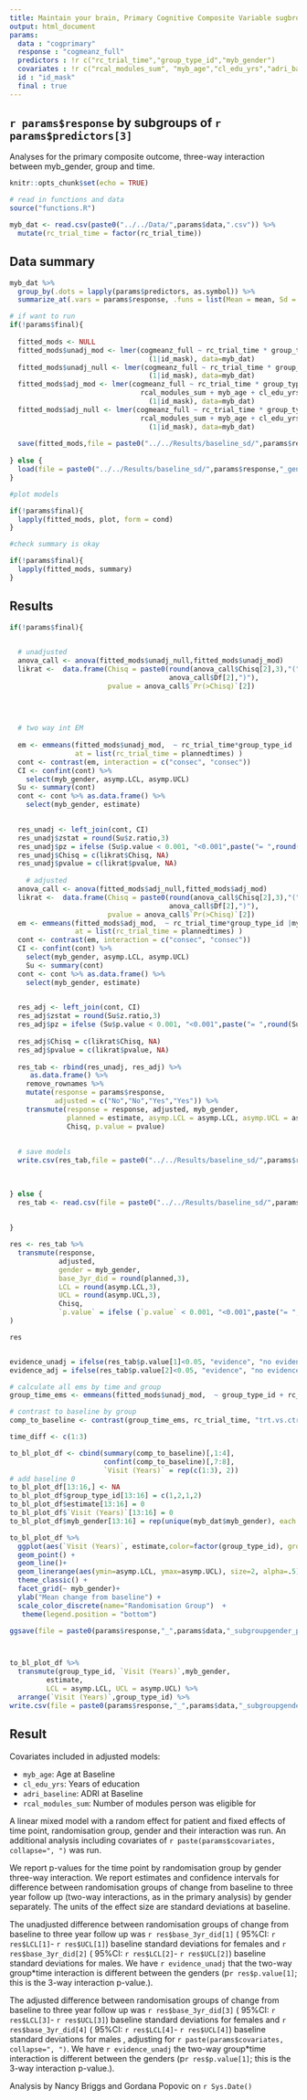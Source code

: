 ```yaml
---
title: Maintain your brain, Primary Cognitive Composite Variable sugbroup by gender
output: html_document
params:
  data : "cogprimary"
  response : "cogmeanz_full"
  predictors : !r c("rc_trial_time","group_type_id","myb_gender")
  covariates : !r c("rcal_modules_sum", "myb_age","cl_edu_yrs","adri_baseline")
  id : "id_mask"
  final : true
---
```


## `r params$response` by subgroups of `r params$predictors[3]`

Analyses for the primary composite outcome, three-way interaction between myb_gender, group and time.



```r
knitr::opts_chunk$set(echo = TRUE)

```


```r
# read in functions and data
source("functions.R")

myb_dat <- read.csv(paste0("../../Data/",params$data,".csv")) %>% 
  mutate(rc_trial_time = factor(rc_trial_time))

```



## Data summary



```r
myb_dat %>% 
  group_by(.dots = lapply(params$predictors, as.symbol)) %>% 
  summarize_at(.vars = params$response, .funs = list(Mean = mean, Sd = sd, N_obs = ~length(.)), na.rm=T)
```



```r

# if want to run
if(!params$final){
  
  fitted_mods <- NULL
  fitted_mods$unadj_mod <- lmer(cogmeanz_full ~ rc_trial_time * group_type_id * myb_gender + 
                                  (1|id_mask), data=myb_dat)
  fitted_mods$unadj_null <- lmer(cogmeanz_full ~ rc_trial_time * group_type_id + myb_gender + 
                                  (1|id_mask), data=myb_dat)
  fitted_mods$adj_mod <- lmer(cogmeanz_full ~ rc_trial_time * group_type_id * myb_gender + 
                                rcal_modules_sum + myb_age + cl_edu_yrs + adri_baseline +
                                  (1|id_mask), data=myb_dat)
  fitted_mods$adj_null <- lmer(cogmeanz_full ~ rc_trial_time * group_type_id + myb_gender + 
                                rcal_modules_sum + myb_age + cl_edu_yrs + adri_baseline +
                                  (1|id_mask), data=myb_dat)
  
  save(fitted_mods,file = paste0("../../Results/baseline_sd/",params$response,"_gender"))
  
} else {
  load(file = paste0("../../Results/baseline_sd/",params$response,"_gender"))
}


```



```r
#plot models

if(!params$final){
  lapply(fitted_mods, plot, form = cond)
}
```

```r
#check summary is okay

if(!params$final){
  lapply(fitted_mods, summary)
}
```

## Results

```r

if(!params$final){
  

  # unadjusted
  anova_call <- anova(fitted_mods$unadj_null,fitted_mods$unadj_mod)
  likrat <-  data.frame(Chisq = paste0(round(anova_call$Chisq[2],3),"(",
                                       anova_call$Df[2],")"),
                        pvalue = anova_call$`Pr(>Chisq)`[2])
  

  
  
  # two way int EM
  
  em <- emmeans(fitted_mods$unadj_mod,  ~ rc_trial_time*group_type_id |myb_gender,  
                at = list(rc_trial_time = plannedtimes) )
  cont <- contrast(em, interaction = c("consec", "consec"))
  CI <- confint(cont) %>% 
    select(myb_gender, asymp.LCL, asymp.UCL) 
  Su <- summary(cont)
  cont <- cont %>% as.data.frame() %>% 
    select(myb_gender, estimate) 
  

  res_unadj <- left_join(cont, CI)
  res_unadj$zstat = round(Su$z.ratio,3)
  res_unadj$pz = ifelse (Su$p.value < 0.001, "<0.001",paste("= ",round(Su$p.value,3)))
  res_unadj$Chisq = c(likrat$Chisq, NA)
  res_unadj$pvalue = c(likrat$pvalue, NA)
  
    # adjusted
  anova_call <- anova(fitted_mods$adj_null,fitted_mods$adj_mod)
  likrat <-  data.frame(Chisq = paste0(round(anova_call$Chisq[2],3),"(",
                                       anova_call$Df[2],")"),
                        pvalue = anova_call$`Pr(>Chisq)`[2])
  em <- emmeans(fitted_mods$adj_mod,  ~ rc_trial_time*group_type_id |myb_gender,  
                at = list(rc_trial_time = plannedtimes) )
  cont <- contrast(em, interaction = c("consec", "consec"))
  CI <- confint(cont) %>% 
    select(myb_gender, asymp.LCL, asymp.UCL) 
    Su <- summary(cont)
  cont <- cont %>% as.data.frame() %>% 
    select(myb_gender, estimate) 
  

  res_adj <- left_join(cont, CI)
  res_adj$zstat = round(Su$z.ratio,3)
  res_adj$pz = ifelse (Su$p.value < 0.001, "<0.001",paste("= ",round(Su$p.value,3)))
  
  res_adj$Chisq = c(likrat$Chisq, NA)
  res_adj$pvalue = c(likrat$pvalue, NA)
  
  res_tab <- rbind(res_unadj, res_adj) %>% 
     as.data.frame() %>% 
    remove_rownames %>% 
    mutate(response = params$response,
           adjusted = c("No","No","Yes","Yes")) %>% 
    transmute(response = response, adjusted, myb_gender,
              planned = estimate, asymp.LCL = asymp.LCL, asymp.UCL = asymp.UCL, 
              Chisq, p.value = pvalue)
  
  
  # save models
  write.csv(res_tab,file = paste0("../../Results/baseline_sd/",params$response,"_gender","_table.csv"), row.names = FALSE)
  

  
} else {
  res_tab <- read.csv(file = paste0("../../Results/baseline_sd/",params$response,"_gender","_table.csv"))
  
  
}

res <- res_tab %>% 
  transmute(response,
            adjusted,
            gender = myb_gender,
            base_3yr_did = round(planned,3),
            LCL = round(asymp.LCL,3),
            UCL = round(asymp.UCL,3),
            Chisq,
            `p.value` = ifelse (`p.value` < 0.001, "<0.001",paste("= ",round(`p.value`,3)))
)

res


evidence_unadj = ifelse(res_tab$p.value[1]<0.05, "evidence", "no evidence")
evidence_adj = ifelse(res_tab$p.value[2]<0.05, "evidence", "no evidence")

```

```r
# calculate all ems by time and group
group_time_ems <- emmeans(fitted_mods$unadj_mod,  ~ group_type_id + rc_trial_time| myb_gender)

# contrast to baseline by group
comp_to_baseline <- contrast(group_time_ems, rc_trial_time, "trt.vs.ctrl", by=  c("group_type_id", "myb_gender"))

time_diff <- c(1:3)

to_bl_plot_df <- cbind(summary(comp_to_baseline)[,1:4], 
                       confint(comp_to_baseline)[,7:8], 
                       `Visit (Years)` = rep(c(1:3), 2))
# add baseline 0
to_bl_plot_df[13:16,] <- NA
to_bl_plot_df$group_type_id[13:16] = c(1,2,1,2)
to_bl_plot_df$estimate[13:16] = 0
to_bl_plot_df$`Visit (Years)`[13:16] = 0
to_bl_plot_df$myb_gender[13:16] = rep(unique(myb_dat$myb_gender), each = 2)

to_bl_plot_df %>% 
  ggplot(aes(`Visit (Years)`, estimate,color=factor(group_type_id), group=factor(group_type_id))) + 
  geom_point() + 
  geom_line()+
  geom_linerange(aes(ymin=asymp.LCL, ymax=asymp.UCL), size=2, alpha=.5) + 
  theme_classic() + 
  facet_grid(~ myb_gender)+ 
  ylab("Mean change from baseline") +
  scale_color_discrete(name="Randomisation Group")  + 
   theme(legend.position = "bottom") 

ggsave(file = paste0(params$response,"_",params$data,"_subgroupgender_plot.png"), width = 12, height = 8, units = "cm")



to_bl_plot_df %>% 
  transmute(group_type_id, `Visit (Years)`,myb_gender,
         estimate,
         LCL = asymp.LCL, UCL = asymp.UCL) %>% 
  arrange(`Visit (Years)`,group_type_id) %>% 
write.csv(file = paste0(params$response,"_",params$data,"_subgroupgender_plotdata.csv"), row.names = FALSE)


```


## Result

Covariates included in adjusted models: 

  - `myb_age`: Age at Baseline 
  - `cl_edu_yrs`: Years of education
  - `adri_baseline`: ADRI at Baseline
  - `rcal_modules_sum`: Number of modules person was eligible for



A linear mixed model with a random effect for patient and fixed effects of time point, randomisation group, gender and their interaction was run. An additional analysis including covariates of `r paste(params$covariates, collapse=", ")` was run.

We report p-values for the time point by randomisation group by gender three-way interaction.  We report estimates and confidence intervals for difference between randomisation groups of change from baseline to three year follow up (two-way interactions, as in the primary analysis) by gender separately. The units of the effect size are standard deviations at baseline. 

The unadjusted difference between randomisation groups of change from baseline to three year follow up was `r res$base_3yr_did[1]` ( 95%CI: `r res$LCL[1]`- `r res$UCL[1]`) baseline standard deviations for females and `r res$base_3yr_did[2]` ( 95%CI: `r res$LCL[2]`- `r res$UCL[2]`) baseline standard deviations for males. We have `r evidence_unadj` that the two-way group*time interaction is different between the genders (p`r res$p.value[1]`; this is the 3-way interaction p-value.).  

The adjusted difference between randomisation groups of change from baseline to three year follow up was `r res$base_3yr_did[3]` ( 95%CI: `r res$LCL[3]`- `r res$UCL[3]`) baseline standard deviations for females and `r res$base_3yr_did[4]` ( 95%CI: `r res$LCL[4]`- `r res$UCL[4]`) baseline standard deviations for males , adjusting for `r paste(params$covariates, collapse=", ")`. We have `r evidence_unadj` the two-way group*time interaction is different between the genders (p`r res$p.value[1]`; this is the 3-way interaction p-value.).  


 


Analysis by Nancy Briggs and Gordana Popovic on `r Sys.Date()`



